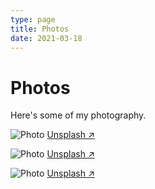 ```yaml
---
type: page
title: Photos
date: 2021-03-18
---
```


# Photos

Here's some of my photography.


<Image
  src="/images/photo1.jpg"
  alt="Photo"
  width={750}
  height={1125}
  priority
  className="next-image"
/>
[Unsplash ↗ ](https://unsplash.com/photos/AfV2q6MhWCU)

<Image
  src="/images/photo2.jpg"
  alt="Photo"
  width={750}
  height={1125}
  priority
  className="next-image"
/>
[Unsplash ↗ ](https://unsplash.com/photos/25ij1TPebOs)

<Image
  src="/images/photo3.jpg"
  alt="Photo"
  width={750}
  height={1125}
  priority
  className="next-image"
/>
[Unsplash ↗ ](https://unsplash.com/photos/C7WlyQFUVNo)
